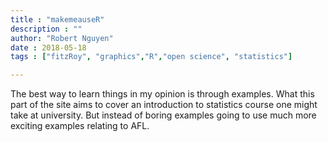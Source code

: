 ```yaml
---
title : "makemeauseR"
description : ""
author: "Robert Nguyen"
date : 2018-05-18
tags : ["fitzRoy", "graphics","R","open science", "statistics"]

---
```


The best way to learn things in my opinion is through examples. What this part of the site aims to cover an introduction to statistics course one might take at university. But instead of boring examples going to use much more exciting examples relating to AFL. 


